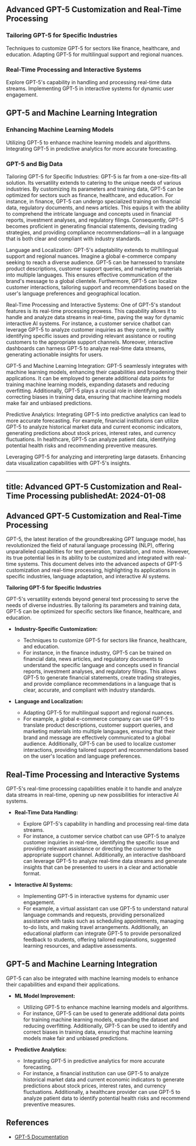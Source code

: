 ## Advanced GPT-5 Customization and Real-Time Processing

### Tailoring GPT-5 for Specific Industries

<CardGroup cols={2}>
  <Card
    title="Industry-Specific Customization"
    icon="industry"
    href="https://mintlify.com/docs/gpt5/industry-customization"
  >
    Techniques to customize GPT-5 for sectors like finance, healthcare, and education.
  </Card>
  <Card
    title="Language and Localization"
    icon="globe"
    href="https://mintlify.com/docs/gpt5/language-localization"
  >
    Adapting GPT-5 for multilingual support and regional nuances.
  </Card>
</CardGroup>

### Real-Time Processing and Interactive Systems

<CardGroup cols={2}>
  <Card
    title="Real-Time Data Handling"
    icon="sync-alt"
    href="https://mintlify.com/docs/gpt5/real-time-data"
  >
    Explore GPT-5's capability in handling and processing real-time data streams.
  </Card>
  <Card
    title="Interactive AI Systems"
    icon="comments"
    href="https://mintlify.com/docs/gpt5/interactive-systems"
  >
    Implementing GPT-5 in interactive systems for dynamic user engagement.
  </Card>
</CardGroup>

## GPT-5 and Machine Learning Integration

### Enhancing Machine Learning Models

<CardGroup cols={2}>
  <Card
    title="ML Model Improvement"
    icon="brain"
    href="https://mintlify.com/docs/gpt5/ml-model-improvement"
  >
    Utilizing GPT-5 to enhance machine learning models and algorithms.
  </Card>
  <Card
    title="Predictive Analytics"
    icon="chart-line"
    href="https://mintlify.com/docs/gpt5/predictive-analytics"
  >
    Integrating GPT-5 in predictive analytics for more accurate forecasting.
  </Card>
</CardGroup>

### GPT-5 and Big Data

Tailoring GPT-5 for Specific Industries:
GPT-5 is far from a one-size-fits-all solution. Its versatility extends to catering to the unique needs of various industries. By customizing its parameters and training data, GPT-5 can be optimized for sectors such as finance, healthcare, and education. For instance, in finance, GPT-5 can undergo specialized training on financial data, regulatory documents, and news articles. This equips it with the ability to comprehend the intricate language and concepts used in financial reports, investment analyses, and regulatory filings. Consequently, GPT-5 becomes proficient in generating financial statements, devising trading strategies, and providing compliance recommendations—all in a language that is both clear and compliant with industry standards.

Language and Localization:
GPT-5's adaptability extends to multilingual support and regional nuances. Imagine a global e-commerce company seeking to reach a diverse audience. GPT-5 can be harnessed to translate product descriptions, customer support queries, and marketing materials into multiple languages. This ensures effective communication of the brand's message to a global clientele. Furthermore, GPT-5 can localize customer interactions, tailoring support and recommendations based on the user's language preferences and geographical location.

Real-Time Processing and Interactive Systems:
One of GPT-5's standout features is its real-time processing prowess. This capability allows it to handle and analyze data streams in real-time, paving the way for dynamic interactive AI systems. For instance, a customer service chatbot can leverage GPT-5 to analyze customer inquiries as they come in, swiftly identifying specific issues and providing relevant assistance or routing customers to the appropriate support channels. Moreover, interactive dashboards can harness GPT-5 to analyze real-time data streams, generating actionable insights for users.

GPT-5 and Machine Learning Integration:
GPT-5 seamlessly integrates with machine learning models, enhancing their capabilities and broadening their applications. It can be employed to generate additional data points for training machine learning models, expanding datasets and reducing overfitting. Additionally, GPT-5 plays a crucial role in identifying and correcting biases in training data, ensuring that machine learning models make fair and unbiased predictions.

Predictive Analytics:
Integrating GPT-5 into predictive analytics can lead to more accurate forecasting. For example, financial institutions can utilize GPT-5 to analyze historical market data and current economic indicators, generating predictions about stock prices, interest rates, and currency fluctuations. In healthcare, GPT-5 can analyze patient data, identifying potential health risks and recommending preventive measures.

<CardGroup cols={2}>
  <Card
    title="Big Data Analysis"
    icon="database"
    href="https://mintlify.com/docs/gpt5/big-data"
  >
    Leveraging GPT-5 for analyzing and interpreting large datasets.
  </Card>
  <Card
    title="Data Visualization"
    icon="chart-pie"
    href="https://mintlify.com/docs/gpt5/data-visualization"
  >
    Enhancing data visualization capabilities with GPT-5's insights.
  </Card>
</CardGroup>

---
title: Advanced GPT-5 Customization and Real-Time Processing
publishedAt: 2024-01-08
---

## Advanced GPT-5 Customization and Real-Time Processing

GPT-5, the latest iteration of the groundbreaking GPT language model, has revolutionized the field of natural language processing (NLP), offering unparalleled capabilities for text generation, translation, and more. However, its true potential lies in its ability to be customized and integrated with real-time systems. This document delves into the advanced aspects of GPT-5 customization and real-time processing, highlighting its applications in specific industries, language adaptation, and interactive AI systems.

**Tailoring GPT-5 for Specific Industries**

GPT-5's versatility extends beyond general text processing to serve the needs of diverse industries. By tailoring its parameters and training data, GPT-5 can be optimized for specific sectors like finance, healthcare, and education.

* **Industry-Specific Customization:**
   * Techniques to customize GPT-5 for sectors like finance, healthcare, and education.
   * For instance, in the finance industry, GPT-5 can be trained on financial data, news articles, and regulatory documents to understand the specific language and concepts used in financial reports, investment analyses, and regulatory filings. This allows GPT-5 to generate financial statements, create trading strategies, and provide compliance recommendations in a language that is clear, accurate, and compliant with industry standards.

* **Language and Localization:**
   * Adapting GPT-5 for multilingual support and regional nuances.
   * For example, a global e-commerce company can use GPT-5 to translate product descriptions, customer support queries, and marketing materials into multiple languages, ensuring that their brand and message are effectively communicated to a global audience. Additionally, GPT-5 can be used to localize customer interactions, providing tailored support and recommendations based on the user's location and language preferences.

## Real-Time Processing and Interactive Systems

GPT-5's real-time processing capabilities enable it to handle and analyze data streams in real-time, opening up new possibilities for interactive AI systems.

* **Real-Time Data Handling:**
   * Explore GPT-5's capability in handling and processing real-time data streams.
   * For instance, a customer service chatbot can use GPT-5 to analyze customer inquiries in real-time, identifying the specific issue and providing relevant assistance or directing the customer to the appropriate support channel. Additionally, an interactive dashboard can leverage GPT-5 to analyze real-time data streams and generate insights that can be presented to users in a clear and actionable format.

* **Interactive AI Systems:**
   * Implementing GPT-5 in interactive systems for dynamic user engagement.
   * For example, a virtual assistant can use GPT-5 to understand natural language commands and requests, providing personalized assistance with tasks such as scheduling appointments, managing to-do lists, and making travel arrangements. Additionally, an educational platform can integrate GPT-5 to provide personalized feedback to students, offering tailored explanations, suggested learning resources, and adaptive assessments.

## GPT-5 and Machine Learning Integration

GPT-5 can also be integrated with machine learning models to enhance their capabilities and expand their applications.

* **ML Model Improvement:**
   * Utilizing GPT-5 to enhance machine learning models and algorithms.
   * For instance, GPT-5 can be used to generate additional data points for training machine learning models, expanding the dataset and reducing overfitting. Additionally, GPT-5 can be used to identify and correct biases in training data, ensuring that machine learning models make fair and unbiased predictions.

* **Predictive Analytics:**
   * Integrating GPT-5 in predictive analytics for more accurate forecasting.
   * For instance, a financial institution can use GPT-5 to analyze historical market data and current economic indicators to generate predictions about stock prices, interest rates, and currency fluctuations. Additionally, a healthcare provider can use GPT-5 to analyze patient data to identify potential health risks and recommend preventive measures.

## References

* [GPT-5 Documentation](https://mintlify.com/docs/gpt5)

